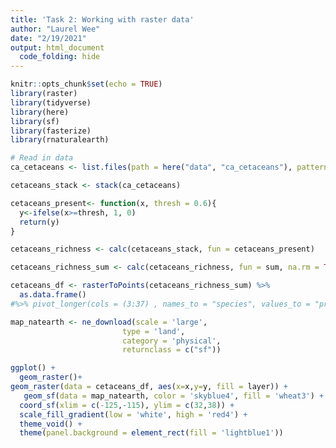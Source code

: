 ```yaml
---
title: 'Task 2: Working with raster data'
author: "Laurel Wee"
date: "2/19/2021"
output: html_document
  code_folding: hide
---
```


```r
knitr::opts_chunk$set(echo = TRUE)
library(raster)
library(tidyverse)
library(here)
library(sf)
library(fasterize)
library(rnaturalearth)
```

```r
# Read in data
ca_cetaceans <- list.files(path = here("data", "ca_cetaceans"), pattern = "*.tif", full.names = TRUE)

cetaceans_stack <- stack(ca_cetaceans)
```
```r
cetaceans_present<- function(x, thresh = 0.6){
  y<-ifelse(x>=thresh, 1, 0)
  return(y)
}

cetaceans_richness <- calc(cetaceans_stack, fun = cetaceans_present)

cetaceans_richness_sum <- calc(cetaceans_richness, fun = sum, na.rm = TRUE)

cetaceans_df <- rasterToPoints(cetaceans_richness_sum) %>% 
  as.data.frame() 
#%>% pivot_longer(cols = (3:37) , names_to = "species", values_to = "present")
```

```r
map_natearth <- ne_download(scale = 'large', 
                         type = 'land',
                         category = 'physical',
                         returnclass = c("sf"))

ggplot() +
  geom_raster()+
geom_raster(data = cetaceans_df, aes(x=x,y=y, fill = layer)) +
   geom_sf(data = map_natearth, color = 'skyblue4', fill = 'wheat3') +
  coord_sf(xlim = c(-125,-115), ylim = c(32,38)) +
  scale_fill_gradient(low = 'white', high = 'red4') +
  theme_void() +
  theme(panel.background = element_rect(fill = 'lightblue1'))

```




